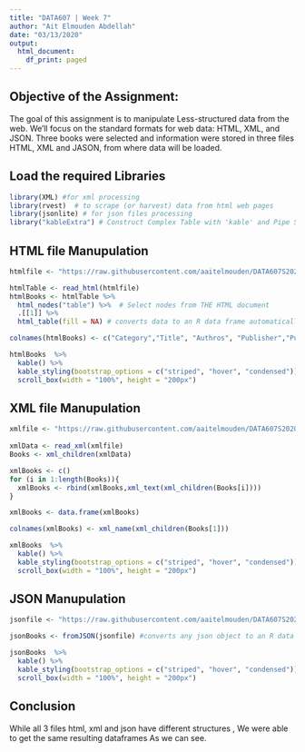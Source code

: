 ```yaml
---
title: "DATA607 | Week 7"
author: "Ait Elmouden Abdellah"
date: "03/13/2020"
output:
  html_document:
    df_print: paged
---
```



## Objective of the Assignment:
The goal of this assignment is to manipulate Less-structured data from the web. We'll focus on the standard formats for web data:  HTML, XML, and JSON.  Three books were selected and information were stored in three files HTML, XML and JASON, from where data will be loaded.

## Load the required Libraries 

```r
library(XML) #for xml processing
library(rvest)  # to scrape (or harvest) data from html web pages
library(jsonlite) # for json files processing
library("kableExtra") # Construct Complex Table with 'kable' and Pipe Syntax

```


## HTML file Manupulation

```r
htmlfile <- "https://raw.githubusercontent.com/aaitelmouden/DATA607S2020/master/Week7/book.html"

htmlTable <- read_html(htmlfile)
htmlBooks <- htmlTable %>%
  html_nodes("table") %>%  # Select nodes from THE HTML document
  .[[1]] %>%
  html_table(fill = NA) # converts data to an R data frame automatically

colnames(htmlBooks) <- c("Category","Title", "Authros", "Publisher","Published Date", "ISBN")

htmlBooks  %>%
  kable() %>%
  kable_styling(bootstrap_options = c("striped", "hover", "condensed")) %>%
  scroll_box(width = "100%", height = "200px")

```

## XML file Manupulation

```r
xmlfile <- "https://raw.githubusercontent.com/aaitelmouden/DATA607S2020/master/Week7/book.xml"
 
xmlData <- read_xml(xmlfile)
Books <- xml_children(xmlData)

xmlBooks <- c()
for (i in 1:length(Books)){
  xmlBooks <- rbind(xmlBooks,xml_text(xml_children(Books[i])))
}

xmlBooks <- data.frame(xmlBooks)

colnames(xmlBooks) <- xml_name(xml_children(Books[1]))

xmlBooks  %>% 
  kable() %>% 
  kable_styling(bootstrap_options = c("striped", "hover", "condensed")) %>%
  scroll_box(width = "100%", height = "200px")


```

## JSON Manupulation

```r
jsonfile <- "https://raw.githubusercontent.com/aaitelmouden/DATA607S2020/master/Week7/book.json"

jsonBooks <- fromJSON(jsonfile) #converts any json object to an R data frame.

jsonBooks  %>% 
  kable() %>% 
  kable_styling(bootstrap_options = c("striped", "hover", "condensed")) %>%
  scroll_box(width = "100%", height = "200px")

```

## Conclusion

While all 3 files html, xml and json have different structures , We were able to get the same resulting dataframes As we can see.